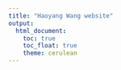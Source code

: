 ```yaml
---
title: "Haoyang Wang website"
output: 
  html_document:
    toc: true
    toc_float: true
    theme: cerulean
---
```



